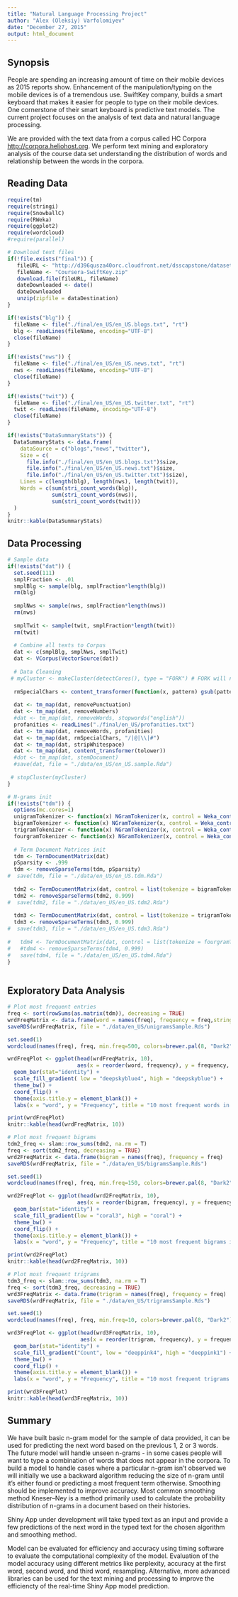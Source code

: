 ```yaml
---
title: "Natural Language Processing Project"
author: "Alex (Oleksiy) Varfolomiyev"
date: "December 27, 2015"
output: html_document
---
```

## Synopsis

People are spending an increasing amount of time on their mobile devices as 2015 reports show. Enhancement of the manipulation/typing on the mobile devices is of a tremendous use. SwiftKey company, builds a smart keyboard that makes it easier for people to type on their mobile devices. One cornerstone of their smart keyboard is predictive text models. 
The current project focuses on the analysis of text data and natural language processing.

We are provided with the text data from a corpus called HC Corpora <http://corpora.heliohost.org>. We perform text mining and exploratory analysis of the course data set understanding the distribution of words and relationship between the words in the corpora. 

## Reading Data

```r
require(tm)
require(stringi)
require(SnowballC)
require(RWeka)
require(ggplot2)
require(wordcloud)
#require(parallel)
```

```r
# Download text files
if(!file.exists("final")) {
   fileURL <- "http://d396qusza40orc.cloudfront.net/dsscapstone/dataset/Coursera-SwiftKey.zip"
   fileName <- "Coursera-SwiftKey.zip"
   download.file(fileURL, fileName)
   dateDownloaded <- date()
   dateDownloaded
   unzip(zipfile = dataDestination)
}

if(!exists("blg")) {
  fileName <- file("./final/en_US/en_US.blogs.txt", "rt")
  blg <- readLines(fileName, encoding="UTF-8")
  close(fileName)
}

if(!exists("nws")) {
  fileName <- file("./final/en_US/en_US.news.txt", "rt")
  nws <- readLines(fileName, encoding="UTF-8")
  close(fileName)
}

if(!exists("twit")) {
  fileName <- file("./final/en_US/en_US.twitter.txt", "rt")
  twit <- readLines(fileName, encoding="UTF-8")
  close(fileName)
}

if(!exists("DataSummaryStats")) {
  DataSummaryStats <- data.frame(
    dataSource = c("blogs","news","twitter"),
    Size = c(
      file.info("./final/en_US/en_US.blogs.txt")$size,
      file.info("./final/en_US/en_US.news.txt")$size,
      file.info("./final/en_US/en_US.twitter.txt")$size),
    Lines = c(length(blg), length(nws), length(twit)),
    Words = c(sum(stri_count_words(blg)),
              sum(stri_count_words(nws)),
              sum(stri_count_words(twit)))
  )
}
knitr::kable(DataSummaryStats)
```

## Data Processing

```r
# Sample data
if(!exists("dat")) {
  set.seed(111)
  smplFraction <- .01
  smplBlg <- sample(blg, smplFraction*length(blg))
  rm(blg)
  
  smplNws <- sample(nws, smplFraction*length(nws))
  rm(nws)
  
  smplTwit <- sample(twit, smplFraction*length(twit))
  rm(twit)
  
  # Combine all texts to Corpus
  dat <- c(smplBlg, smplNws, smplTwit)
  dat <- VCorpus(VectorSource(dat))
  
  # Data Cleaning
 # myCluster <- makeCluster(detectCores(), type = "FORK") # FORK will not work on Windows
  
  rmSpecialChars <- content_transformer(function(x, pattern) gsub(pattern, " ", x))
  
  dat <- tm_map(dat, removePunctuation)
  dat <- tm_map(dat, removeNumbers)
  #dat <- tm_map(dat, removeWords, stopwords("english"))
  profanities <- readLines("./final/en_US/profanities.txt")
  dat <- tm_map(dat, removeWords, profanities)
  dat <- tm_map(dat, rmSpecialChars, "/|@|\\|#")
  dat <- tm_map(dat, stripWhitespace)
  dat <- tm_map(dat, content_transformer(tolower))
  #dot <- tm_map(dat, stemDocument)
  #save(dat, file = "./data/en_US/en_US.sample.Rda")
  
 # stopCluster(myCluster)
}

# N-grams init
if(!exists("tdm")) {
  options(mc.cores=1)
  unigramTokenizer <- function(x) NGramTokenizer(x, control = Weka_control(min = 1, max = 1))
  bigramTokenizer <- function(x) NGramTokenizer(x, control = Weka_control(min = 2, max = 2))
  trigramTokenizer <- function(x) NGramTokenizer(x, control = Weka_control(min = 3, max = 3))
  fourgramTokenizer <- function(x) NGramTokenizer(x, control = Weka_control(min = 4, max = 4))
  
  # Term Document Matrices init
  tdm <- TermDocumentMatrix(dat)
  pSparsity <- .999
  tdm <- removeSparseTerms(tdm, pSparsity)
#  save(tdm, file = "./data/en_US/en_US.tdm.Rda")
  
  tdm2 <- TermDocumentMatrix(dat, control = list(tokenize = bigramTokenizer))
  tdm2 <- removeSparseTerms(tdm2, 0.999)
#  save(tdm2, file = "./data/en_US/en_US.tdm2.Rda")
  
  tdm3 <- TermDocumentMatrix(dat, control = list(tokenize = trigramTokenizer))
  tdm3 <- removeSparseTerms(tdm3, 0.999)
#  save(tdm3, file = "./data/en_US/en_US.tdm3.Rda")
  
#   tdm4 <- TermDocumentMatrix(dat, control = list(tokenize = fourgramTokenizer))
#   #tdm4 <- removeSparseTerms(tdm4, 0.999)
#   save(tdm4, file = "./data/en_US/en_US.tdm4.Rda")
}
  
```

## Exploratory Data Analysis

```r
# Plot most frequent entries
freq <- sort(rowSums(as.matrix(tdm)), decreasing = TRUE)
wrdFreqMatrix <- data.frame(word = names(freq), frequency = freq,stringsAsFactors = F)
saveRDS(wrdFreqMatrix, file = "./data/en_US/unigramsSample.Rds")

set.seed(1)
wordcloud(names(freq), freq, min.freq=500, colors=brewer.pal(8, "Dark2"))

wrdFreqPlot <- ggplot(head(wrdFreqMatrix, 10), 
                      aes(x = reorder(word, frequency), y = frequency, fill=frequency)) +
  geom_bar(stat="identity") +
  scale_fill_gradient( low = "deepskyblue4", high = "deepskyblue") +
  theme_bw() +
  coord_flip() +
  theme(axis.title.y = element_blank()) +
  labs(x = "word", y = "Frequency", title = "10 most frequent words in the sample")

print(wrdFreqPlot)
knitr::kable(head(wrdFreqMatrix, 10))

# Plot most frequent bigrams
tdm2_freq <- slam::row_sums(tdm2, na.rm = T)
freq <- sort(tdm2_freq, decreasing = TRUE)
wrd2FreqMatrix <- data.frame(bigram = names(freq), frequency = freq)
saveRDS(wrdFreqMatrix, file = "./data/en_US/bigramsSample.Rds")

set.seed(1)
wordcloud(names(freq), freq, min.freq=150, colors=brewer.pal(8, "Dark2"))

wrd2FreqPlot <- ggplot(head(wrd2FreqMatrix, 10), 
                      aes(x = reorder(bigram, frequency), y = frequency, fill=frequency)) +
  geom_bar(stat="identity") +
  scale_fill_gradient(low = "coral3", high = "coral") +
  theme_bw() +
  coord_flip() +
  theme(axis.title.y = element_blank()) +
  labs(x = "word", y = "Frequency", title = "10 most frequent bigrams in the sample")

print(wrd2FreqPlot)
knitr::kable(head(wrd2FreqMatrix, 10))

# Plot most frequent trigrams
tdm3_freq <- slam::row_sums(tdm3, na.rm = T)
freq <- sort(tdm3_freq, decreasing = TRUE)
wrd3FreqMatrix <- data.frame(trigram = names(freq), frequency = freq)
saveRDS(wrdFreqMatrix, file = "./data/en_US/trigramsSample.Rds")

set.seed(1)
wordcloud(names(freq), freq, min.freq=10, colors=brewer.pal(8, "Dark2"))

wrd3FreqPlot <- ggplot(head(wrd3FreqMatrix, 10), 
                       aes(x = reorder(trigram, frequency), y = frequency, fill=frequency)) +
  geom_bar(stat="identity") +
  scale_fill_gradient("Count", low = "deeppink4", high = "deeppink1") +
  theme_bw() +
  coord_flip() +
  theme(axis.title.y = element_blank()) +
  labs(x = "word", y = "Frequency", title = "10 most frequent trigrams in the sample")

print(wrd3FreqPlot)
knitr::kable(head(wrd3FreqMatrix, 10))
```

## Summary

We have built basic n-gram model for the sample of data provided, it can be used for predicting the next word based on the previous 1, 2 or 3 words.
The future model will handle unseen n-grams - in some cases people will want to type a combination of words that does not appear in the corpora. To build a model to handle cases where a particular n-gram isn't observed we will initially we use a backward algorithm reducing the size of n-gram until it's either found or predicting a most frequent term otherwise. Smoothing should be implemented to improve accuracy. Most common smoothing method Kneser–Ney is a method primarily used to calculate the probability distribution of n-grams in a document based on their histories.

Shiny App under development will take typed text as an input and provide a few predictions of the next word in the typed text for the chosen algorithm and smoothing method.

Model can be evaluated for efficiency and accuracy using timing software to evaluate the computational complexity of the model. Evaluation of the model accuracy using different metrics like perplexity, accuracy at the first word, second word, and third word, resampling. Alternative, more advanced libraries can be used for the text mining and processing to improve the efficiencty of the real-time Shiny App model prediction.